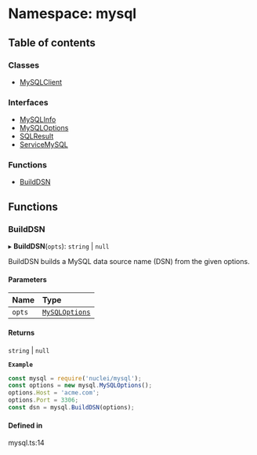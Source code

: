 # Namespace: mysql

## Table of contents

### Classes

- [MySQLClient](/templates/protocols/javascript/modules/mysql.MySQLClient)

### Interfaces

- [MySQLInfo](/templates/protocols/javascript/modules/mysql.MySQLInfo)
- [MySQLOptions](/templates/protocols/javascript/modules/mysql.MySQLOptions)
- [SQLResult](/templates/protocols/javascript/modules/mysql.SQLResult)
- [ServiceMySQL](/templates/protocols/javascript/modules/mysql.ServiceMySQL)

### Functions

- [BuildDSN](/templates/protocols/javascript/modules/mysql#builddsn)

## Functions

### BuildDSN

▸ **BuildDSN**(`opts`): `string` \| ``null``

BuildDSN builds a MySQL data source name (DSN) from the given options.

#### Parameters

| Name | Type |
| :------ | :------ |
| `opts` | [`MySQLOptions`](/templates/protocols/javascript/modules/mysql.MySQLOptions) |

#### Returns

`string` \| ``null``

**`Example`**

```javascript
const mysql = require('nuclei/mysql');
const options = new mysql.MySQLOptions();
options.Host = 'acme.com';
options.Port = 3306;
const dsn = mysql.BuildDSN(options);
```

#### Defined in

mysql.ts:14
